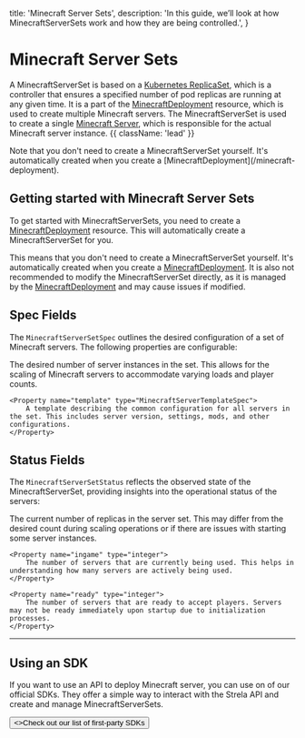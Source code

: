 
  title: 'Minecraft Server Sets',
  description:
    'In this guide, we’ll look at how MinecraftServerSets work and how they are being controlled.',
}

# Minecraft Server Sets

A MinecraftServerSet is based on a [Kubernetes ReplicaSet](https://kubernetes.io/docs/concepts/workloads/controllers/replicaset/), which is a controller that ensures a specified number of pod replicas are running at any given time. It is a part of the [MinecraftDeployment](/minecraft-deployment) resource, which is used to create multiple Minecraft servers.
The MinecraftServerSet is used to create a single [Minecraft Server](/minecraft-server), which is responsible for the actual Minecraft server instance. {{ className: 'lead' }}

<Note>
    Note that you don't need to create a MinecraftServerSet yourself. It's automatically created when you create a [MinecraftDeployment](/minecraft-deployment).
</Note>

## Getting started with Minecraft Server Sets

To get started with MinecraftServerSets, you need to create a [MinecraftDeployment](/minecraft-deployment) resource. This will automatically create a MinecraftServerSet for you.

This means that you don't need to create a MinecraftServerSet yourself. It's automatically created when you create a [MinecraftDeployment](/minecraft-deployment). It is also not recommended to modify the MinecraftServerSet directly, as it is managed by the [MinecraftDeployment](/minecraft-deployment) and may cause issues if modified.


## Spec Fields

The `MinecraftServerSetSpec` outlines the desired configuration of a set of Minecraft servers. The following properties are configurable:

<Properties>
    <Property name="replicas" type="integer">
        The desired number of server instances in the set. This allows for the scaling of Minecraft servers to accommodate varying loads and player counts.
    </Property>

    <Property name="template" type="MinecraftServerTemplateSpec">
        A template describing the common configuration for all servers in the set. This includes server version, settings, mods, and other configurations.
    </Property>
</Properties>

## Status Fields

The `MinecraftServerSetStatus` reflects the observed state of the MinecraftServerSet, providing insights into the operational status of the servers:

<Properties>
    <Property name="replicas" type="integer">
        The current number of replicas in the server set. This may differ from the desired count during scaling operations or if there are issues with starting some server instances.
    </Property>

    <Property name="ingame" type="integer">
        The number of servers that are currently being used. This helps in understanding how many servers are actively being used.
    </Property>

    <Property name="ready" type="integer">
        The number of servers that are ready to accept players. Servers may not be ready immediately upon startup due to initialization processes.
    </Property>
</Properties>

---

## Using an SDK

If you want to use an API to deploy Minecraft server, you can use on of our official SDKs. They offer a simple way to interact with the Strela API and create and manage MinecraftServerSets.

<div className="not-prose">
    <Button href="/sdk" variant="text" arrow="right">
        <>Check out our list of first-party SDKs</>
    </Button>
</div>
